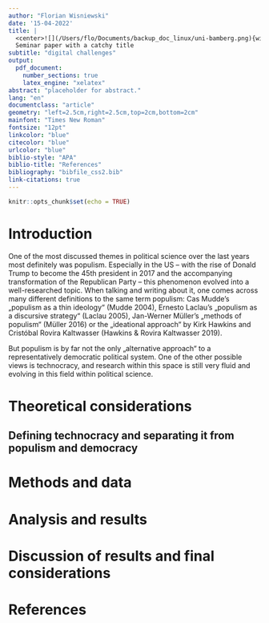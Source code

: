 ```yaml
---
author: "Florian Wisniewski"
date: '15-04-2022'
title: | 
  <center>![](/Users/flo/Documents/backup_doc_linux/uni-bamberg.png){width=4cm}</center>
  Seminar paper with a catchy title
subtitle: "digital challenges"
output:
  pdf_document:
    number_sections: true
    latex_engine: "xelatex"
abstract: "placeholder for abstract."
lang: "en"
documentclass: "article"
geometry: "left=2.5cm,right=2.5cm,top=2cm,bottom=2cm"
mainfont: "Times New Roman"
fontsize: "12pt"
linkcolor: "blue"
citecolor: "blue"
urlcolor: "blue"
biblio-style: "APA"
biblio-title: "References"
bibliography: "bibfile_css2.bib"
link-citations: true
---
```


```r
knitr::opts_chunk$set(echo = TRUE)
```

\newpage{}

\tableofcontents

\newpage{}

# Introduction
One of the most discussed themes in political science over the last years most definitely was populism. Especially in the US – with the rise of Donald Trump to become the 45th president  in 2017 and the accompanying transformation of the Republican Party – this phenomenon evolved into a well-researched topic. When talking and writing about it, one comes across many different definitions to the same term populism: Cas Mudde’s „populism as a thin ideology“ (Mudde 2004), Ernesto Laclau’s „populism as a discursive strategy“ (Laclau 2005), Jan-Werner Müller’s „methods of populism“ (Müller 2016) or the „ideational approach“ by Kirk Hawkins and Cristóbal Rovira Kaltwasser (Hawkins & Rovira Kaltwasser 2019).

But populism is by far not the only „alternative approach“ to a representatively democratic political system. One of the other possible views is technocracy, and research within this space is still very fluid and evolving in this field within political science.

# Theoretical considerations

## Defining technocracy and separating it from populism and democracy

# Methods and data

# Analysis and results

# Discussion of results and final considerations

# References